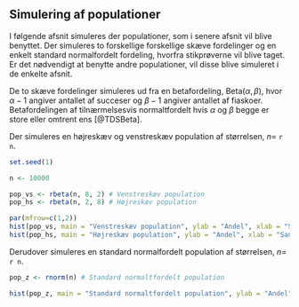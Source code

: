 ## Simulering af populationer
I følgende afsnit simuleres der populationer, som i senere afsnit vil blive benyttet. Der simuleres to forskellige forskellige skæve fordelinger og en enkelt standard normalfordelt fordeling, hvorfra stikprøverne vil blive taget. Er det nødvendigt at benytte andre populationer, vil disse blive simuleret i de enkelte afsnit.

De to skæve fordelinger simuleres ud fra en betafordeling, $\text{Beta}(\alpha, \beta)$, hvor $\alpha-1$ angiver antallet af succeser og $\beta-1$ angiver antallet af fiaskoer. Betafordelingen af tilnærmelsesvis normaltfordelt hvis $\alpha$ og $\beta$ begge er store eller omtrent ens [@TDSBeta].

Der simuleres en højreskæv og venstreskæv population af størrelsen, $n=$ ```r n```.


```r
set.seed(1)

n <- 10000

pop_vs <- rbeta(n, 8, 2) # Venstreskæv population
pop_hs <- rbeta(n, 2, 8) # Højreskæv population
```


```r
par(mfrow=c(1,2))
hist(pop_vs, main = "Venstreskæv population", ylab = "Andel", xlab = "Sandsynlighed")
hist(pop_hs, main = "Højreskæv population", ylab = "Andel", xlab = "Sandsynlighed")
```

Derudover simuleres en standard normalfordelt population af størrelsen, $n=$ ```r n```.

```r
pop_z <- rnorm(n) # Standard normaltfordelt population
```

```r
hist(pop_z, main = "Standard normaltfordelt population", ylab = "Andel", xlab = "Værdi")
```
